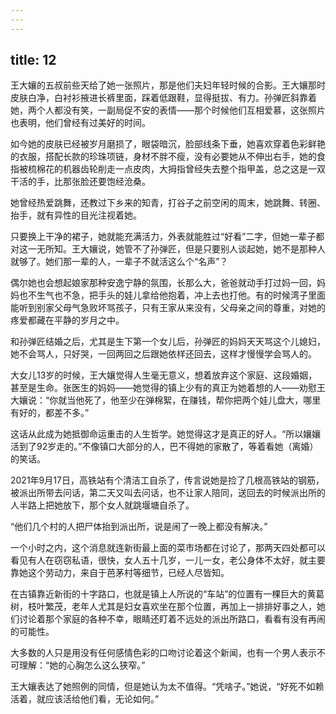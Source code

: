 ```yaml
---
---
---
```

title: 12
---





王大孃的五叔前些天给了她一张照片，那是他们夫妇年轻时候的合影。王大孃那时皮肤白净，白衬衫掖进长裤里面，踩着低跟鞋，显得挺拔、有力。孙弹匠斜靠着她，两个人都没有笑，一副局促不安的表情——那个时候他们互相爱慕，这张照片也表明，他们曾经有过美好的时间。

如今她的皮肤已经被岁月磨损了，眼袋暗沉，脸部线条下垂，她喜欢穿着色彩鲜艳的衣服，搭配长款的珍珠项链，身材不胖不瘦，没有必要她从不伸出右手，她的食指被梳棉花的机器齿轮削走一点皮肉，大拇指曾经失去整个指甲盖，总之这是一双干活的手，比那张脸还要饱经沧桑。

她曾经热爱跳舞，还教过下乡来的知青，打谷子之前空闲的周末，她跳舞、转圈、抬手，就有异性的目光注视着她。

只要换上干净的裙子，她就能充满活力，外表就能胜过“好看”二字，但她一辈子都对这一无所知。王大孃说，她管不了孙弹匠，但是只要别人谈起她，她不是那种人就够了。她们那一辈的人，一辈子不就活这么个“名声”？

偶尔她也会想起娘家那种安逸宁静的氛围，长那么大，爸爸就动手打过妈一回，妈妈也不生气也不急，把手头的娃儿拿给他抱着，冲上去也打他。有的时候湾子里面能听到别家父母气急败坏骂孩子，只有王家从来没有，父母亲之间的尊重，对她的疼爱都藏在平静的岁月之中。

和孙弹匠结婚之后，尤其是生下第一个女儿后，孙弹匠的妈妈天天骂这个儿媳妇，她不会骂人，只好哭，一回两回之后跟她依样还回去，这样才慢慢学会骂人的。

大女儿13岁的时候，王大孃觉得人生毫无意义，想着放弃这个家庭、这段婚姻，甚至是生命。张医生的妈妈——她觉得的镇上少有的真正为她着想的人——劝慰王大孃说：“你就当他死了，他至少在弹棉絮，在赚钱，帮你把两个娃儿盘大，哪里有好的，都差不多。”

这话从此成为她抵御命运重击的人生哲学。她觉得这才是真正的好人。“所以孃孃活到了92岁走的。”不像镇口大部分的人，巴不得她的家散了，等着看她（离婚）的笑话。

2021年9月17日，高铁站有个清洁工自杀了，传言说她是捡了几根高铁站的钢筋，被派出所带去问话，第二天又叫去问话，也不让家人陪同，送回去的时候派出所的人半路上把她放下，那个女人就跳堰塘自杀了。

“他们几个村的人把尸体抬到派出所，说是闹了一晚上都没有解决。”

一个小时之内，这个消息就连新街最上面的菜市场都在讨论了，那两天四处都可以看见有人在窃窃私语，很快，女人五十几岁，一儿一女，老公身体不太好，就主要靠她这个劳动力，来自于芭茅村等细节，已经人尽皆知。

在古镇靠近新街的十字路口，也就是镇上人所说的“车站”的位置有一棵巨大的黄葛树，枝叶繁茂，老年人尤其是妇女喜欢坐在那个位置，再加上一排排好事之人，她们讨论着那个家庭的各种不幸，眼睛还盯着不远处的派出所路口，看看有没有再闹的可能性。

大多数的人只是用没有任何感情色彩的口吻讨论着这个新闻，也有一个男人表示不可理解：“她的心胸怎么这么狭窄。”

王大孃表达了她照例的同情，但是她认为太不值得。“凭啥子。”她说，“好死不如赖活着，就应该活给他们看，无论如何。”